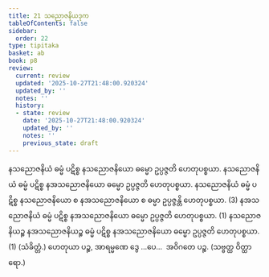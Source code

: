 ```yaml
---
title: 21 သညောဇနိယဒုက
tableOfContents: false
sidebar:
  order: 22
type: tipitaka
basket: ab
book: p8
review:
  current: review
  updated: '2025-10-27T21:48:00.920324'
  updated_by: ''
  notes: ''
  history:
  - state: review
    date: '2025-10-27T21:48:00.920324'
    updated_by: ''
    notes: ''
    previous_state: draft
---
```



<ReviewStatus review={frontmatter.review} showDetails={true} />

<HypothesisAnnotation frontmatter={frontmatter} />

<DynamicBreadcrumb />

<Division number="35" book="p8" e="ch" v="40" p="85">

<Paragraph number="104" book="p8">
နသညောဇနိယံ ဓမ္မံ ပဋိစ္စ နသညောဇနိယော ဓမ္မော ဥပ္ပဇ္ဇတိ ဟေတုပစ္စယာ. နသညောဇနိယံ ဓမ္မံ ပဋိစ္စ နအသညောဇနိယော ဓမ္မော ဥပ္ပဇ္ဇတိ ဟေတုပစ္စယာ. နသညောဇနိယံ ဓမ္မံ ပဋိစ္စ နသညောဇနိယော စ နအသညောဇနိယော စ ဓမ္မာ ဥပ္ပဇ္ဇန္တိ ဟေတုပစ္စယာ. (3)
</Paragraph>

<Paragraph number="105" book="p8">
နအသညောဇနိယံ ဓမ္မံ ပဋိစ္စ နအသညောဇနိယော ဓမ္မော ဥပ္ပဇ္ဇတိ ဟေတုပစ္စယာ. (1)
</Paragraph>

<Paragraph number="106" book="p8">
နသညောဇနိယဉ္စ နအသညောဇနိယဉ္စ ဓမ္မံ ပဋိစ္စ နအသညောဇနိယော ဓမ္မော ဥပ္ပဇ္ဇတိ ဟေတုပစ္စယာ. (1) (သံခိတ္တံ.)
</Paragraph>

<Paragraph number="107" book="p8">
ဟေတုယာ ပဉ္စ, အာရမ္မဏေ ဒွေ …ပေ…  အဝိဂတေ ပဉ္စ. (သဗ္ဗတ္ထ ဝိတ္ထာရော.)
</Paragraph>
</Division>